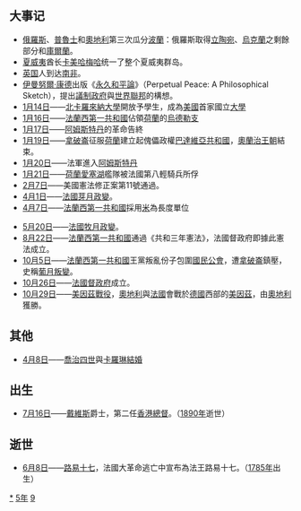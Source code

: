 {{yearTOC|1795|清'''[[乾隆|乾隆]]六十年'''；越南'''[[景盛|景盛]]三年'''；日本'''[[寬政|寬政]]七年'''}}

== 大事记 ==
* [[俄羅斯|俄羅斯]]、[[普魯士|普魯士]]和[[奧地利|奧地利]]第三次瓜分[[波蘭|波蘭]]：俄羅斯取得[[立陶宛|立陶宛]]、[[烏克蘭|烏克蘭]]之剩餘部分和[[庫爾蘭|庫爾蘭]]。
* [[夏威夷|夏威夷]]酋长[[卡美哈梅哈|卡美哈梅哈]]统一了整个夏威夷群岛。
* [[英国|英国]]人到达[[南非|南非]]。
* [[伊曼努爾·康德|伊曼努爾·康德]]出版《[[永久和平論|永久和平論]]》（Perpetual Peace: A Philosophical Sketch），提出[[議制政府|議制政府]]與[[世界聯邦|世界聯邦]]的構想。
* [[1月14日|1月14日]]——[[北卡羅來納大學教堂山分校|北卡羅來納大學]]開放予學生，成為[[美國|美國]]首家國立[[大學|大學]]
* [[1月16日|1月16日]]——[[法蘭西第一共和國|法蘭西第一共和國]]佔領[[荷蘭|荷蘭]]的[[烏德勒支|烏德勒支]]
* [[1月17日|1月17日]]——[[阿姆斯特丹|阿姆斯特丹]]的革命告終
* [[1月19日|1月19日]]——[[拿破崙|拿破崙]]征服[[荷蘭|荷蘭]]建立起傀儡政權[[巴達維亞共和國|巴達維亞共和國]]，[[荷蘭共和國|奧蘭治王朝]]結束。
* [[1月20日|1月20日]]——法軍進入[[阿姆斯特丹|阿姆斯特丹]]
* [[1月21日|1月21日]]——[[荷蘭|荷蘭]][[愛塞湖|愛塞湖]]艦隊被法國第八輕騎兵所俘
* [[2月7日|2月7日]]——美國憲法修正案第11號通過。
* [[4月1日|4月1日]]——[[法國|法國]][[芽月政變|芽月政變]]。
* [[4月7日|4月7日]]——[[法蘭西第一共和國|法蘭西第一共和國]]採用[[米_(单位)|米]]為長度單位

* [[5月20日|5月20日]]——[[法國|法國]][[牧月政變|牧月政變]]。
* [[8月22日|8月22日]]——[[法蘭西第一共和國|法蘭西第一共和國]]通過《共和三年憲法》，法國督政府即據此憲法成立。
* [[10月5日|10月5日]]——[[法蘭西第一共和國|法蘭西第一共和國]]王黨叛亂份子包圍[[國民公會|國民公會]]，遭[[拿破崙|拿破崙]]鎮壓，史稱[[葡月叛變|葡月叛變]]。
* [[10月26日|10月26日]]——[[法國督政府|法國督政府]]成立。
* [[10月29日|10月29日]]——[[美因茲戰役|美因茲戰役]]，[[奧地利|奧地利]]與[[法國|法國]]會戰於[[德國|德國]]西部的[[美因茲|美因茲]]，由[[奧地利|奧地利]]獲勝。

== 其他 ==
* [[4月8日|4月8日]]——[[喬治四世|喬治四世]]與[[卡羅琳_(不倫瑞克)|卡羅琳]][[結婚|結婚]]

== 出生 ==
* [[7月16日|7月16日]]——[[戴維斯_(總督)|戴維斯]]爵士，第二任[[香港總督|香港總督]]。（[[1890年|1890年]]逝世）

== 逝世 ==
{{Wikisource year mention}}
* [[6月8日|6月8日]]——[[路易十七|路易十七]]，法國大革命逃亡中宣布為法王路易十七。（[[1785年|1785年]]出生）

[[Category:1795年|*]]
[[Category:1790年代|5年]]
[[Category:18世纪各年|9]]